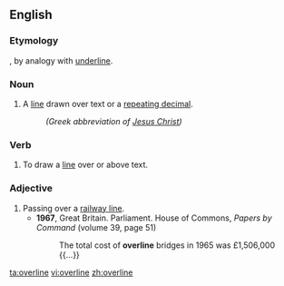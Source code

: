 ==English==

===Etymology===
{{prefix|over|line|lang=en}}, by analogy with [[underline]].

===Noun===
{{en-noun}}

# A [[line]] drawn over text or a [[repeating decimal]].
#: {{overline|ΙΣ}} {{overline|ΧΣ}} ''(Greek abbreviation of [[Jesus Christ]])''

===Verb===
{{en-verb|overlin}}

# To draw a [[line]] over or above text.

===Adjective===
{{en-adj|-}}

# Passing over a [[railway line]].
#* '''1967''', Great Britain. Parliament. House of Commons, ''Papers by Command'' (volume 39, page 51)
#*: The total cost of '''overline''' bridges in 1965 was £1,506,000 {{...}}

[[ta:overline]]
[[vi:overline]]
[[zh:overline]]